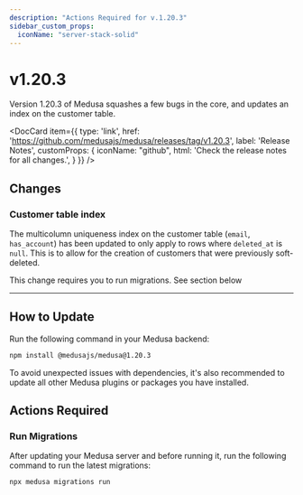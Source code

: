 ```yaml
---
description: "Actions Required for v.1.20.3"
sidebar_custom_props:
  iconName: "server-stack-solid"
---
```


# v1.20.3

Version 1.20.3 of Medusa squashes a few bugs in the core, and updates an index on the customer table.

<DocCard item={{
  type: 'link',
  href: 'https://github.com/medusajs/medusa/releases/tag/v1.20.3',
  label: 'Release Notes',
  customProps: {
    iconName: "github",
    html: 'Check the release notes for all changes.',
  }
}} />

## Changes

### Customer table index

The multicolumn uniqueness index on the customer table (`email`, `has_account`) has been updated to only apply to rows where `deleted_at` is `null`. This is to allow for the creation of customers that were previously soft-deleted.

This change requires you to run migrations. See section below

---

## How to Update

Run the following command in your Medusa backend:

```bash npm2yarn
npm install @medusajs/medusa@1.20.3
```

To avoid unexpected issues with dependencies, it's also recommended to update all other Medusa plugins or packages you have installed.

## Actions Required

### Run Migrations

After updating your Medusa server and before running it, run the following command to run the latest migrations:

```bash
npx medusa migrations run
```
